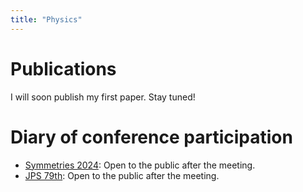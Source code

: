```yaml
---
title: "Physics"
---
```


# Publications

I will soon publish my first paper. Stay tuned!



# Diary of conference participation

- [Symmetries 2024](https://sites.google.com/view/symmetries2024/home?authuser=0): Open to the public after the meeting.
- [JPS 79th](https://www.jps.or.jp/activities/meetings/annual/annual-index.php): Open to the public after the meeting.